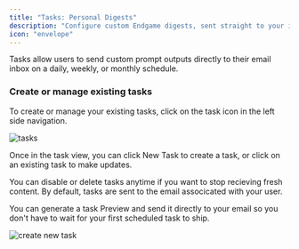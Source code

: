 ```yaml
---
title: "Tasks: Personal Digests"
description: "Configure custom Endgame digests, sent straight to your inbox."
icon: "envelope"
---
```


Tasks allow users to send custom prompt outputs directly to their email inbox on a daily, weekly, or monthly schedule.

### Create or manage existing tasks

To create or manage your existing tasks, click on the task icon in the left side navigation.

![tasks](/mintlify/images/tasks-8-27-25.png)

Once in the task view, you can click New Task to create a task, or click on an existing task to make updates.

You can disable or delete tasks anytime if you want to stop recieving fresh content. By default, tasks are sent to the email associcated with your user.

You can generate a task Preview and send it directly to your email so you don't have to wait for your first scheduled task to ship.

![create new task](/mintlify/images/create-new-task-8-27-25.png)
